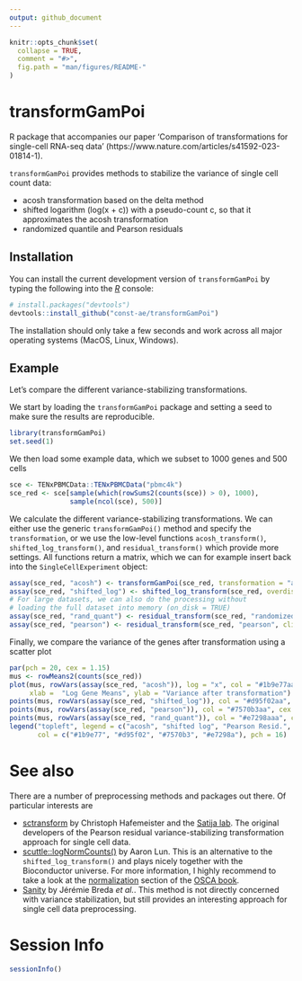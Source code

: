 ```yaml
---
output: github_document
---
```


```r
knitr::opts_chunk$set(
  collapse = TRUE,
  comment = "#>",
  fig.path = "man/figures/README-"
)
```

# transformGamPoi

<!-- badges: start -->
<!-- badges: end -->

R package that accompanies our paper 'Comparison of transformations for single-cell RNA-seq data
' (https://www.nature.com/articles/s41592-023-01814-1).

`transformGamPoi` provides methods to stabilize the variance of single cell count data:

* acosh transformation based on the delta method
* shifted logarithm (log(x + c)) with a pseudo-count c, so that it approximates the acosh transformation
* randomized quantile and Pearson residuals 

## Installation

You can install the current development version of `transformGamPoi` by typing the following into the [_R_](https://cloud.r-project.org/) console:
``` r
# install.packages("devtools")
devtools::install_github("const-ae/transformGamPoi")
```
The installation should only take a few seconds and work across all major operating systems (MacOS, Linux, Windows). 

## Example

Let's compare the different variance-stabilizing transformations.

We start by loading the `transformGamPoi` package and setting a seed to make sure the results are reproducible.
```r
library(transformGamPoi)
set.seed(1)
```

We then load some example data, which we subset to 1000 genes and 500 cells
```r
sce <- TENxPBMCData::TENxPBMCData("pbmc4k")
sce_red <- sce[sample(which(rowSums2(counts(sce)) > 0), 1000),
               sample(ncol(sce), 500)]
```

We calculate the different variance-stabilizing transformations. We can either use the generic `transformGamPoi()` method and specify the `transformation`, or we use the low-level functions `acosh_transform()`, `shifted_log_transform()`, and `residual_transform()` which provide more settings. All functions return a matrix, which we can for example insert back into the `SingleCellExperiment` object:
```r
assay(sce_red, "acosh") <- transformGamPoi(sce_red, transformation = "acosh")
assay(sce_red, "shifted_log") <- shifted_log_transform(sce_red, overdispersion = 0.1)
# For large datasets, we can also do the processing without 
# loading the full dataset into memory (on_disk = TRUE)
assay(sce_red, "rand_quant") <- residual_transform(sce_red, "randomized_quantile", on_disk = FALSE)
assay(sce_red, "pearson") <- residual_transform(sce_red, "pearson", clipping = TRUE, on_disk = FALSE)
```

Finally, we compare the variance of the genes after transformation using a scatter plot
```r
par(pch = 20, cex = 1.15)
mus <- rowMeans2(counts(sce_red))
plot(mus, rowVars(assay(sce_red, "acosh")), log = "x", col = "#1b9e77aa", cex = 0.6,
     xlab =  "Log Gene Means", ylab = "Variance after transformation")
points(mus, rowVars(assay(sce_red, "shifted_log")), col = "#d95f02aa", cex = 0.6)
points(mus, rowVars(assay(sce_red, "pearson")), col = "#7570b3aa", cex = 0.6)
points(mus, rowVars(assay(sce_red, "rand_quant")), col = "#e7298aaa", cex = 0.6)
legend("topleft", legend = c("acosh", "shifted log", "Pearson Resid.", "Rand. Quantile Resid."),
       col = c("#1b9e77", "#d95f02", "#7570b3", "#e7298a"), pch = 16)
```

# See also

There are a number of preprocessing methods and packages out there. Of particular interests are

* [sctransform](https://github.com/ChristophH/sctransform) by Christoph Hafemeister and the [Satija lab](https://satijalab.org/). The original developers of the Pearson residual variance-stabilizing transformation approach for single cell data.
* [scuttle::logNormCounts()](https://bioconductor.org/packages/release/bioc/html/scuttle.html) by Aaron Lun. This is an alternative to the `shifted_log_transform()` and plays nicely together with the Bioconductor universe. For more information, I highly recommend to take a look at the [normalization](https://bioconductor.org/books/release/OSCA/normalization.html) section of the [OSCA book](https://bioconductor.org/books/release/OSCA/).
* [Sanity](https://github.com/jmbreda/Sanity) by Jérémie Breda _et al._. This method is not directly concerned with variance stabilization, but still provides an interesting approach for single cell data preprocessing.



# Session Info

```r
sessionInfo()
```


